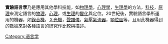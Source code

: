 {{Unreferenced|time=2017-02-10T08:49:28+00:00}}
'''實驗語言學'''乃是應用其他學科技能，如[[物理學|物理學]]，[[心理學|心理學]]，[[生理學|生理學]]的方法，[[科技|科技]]，[[原理|原理]]來測定語言的[[物理|物理]]，[[心理|心理]]，或[[生理|生理]]的[[變化|變化]]與定位。20世紀後，實驗語言學所運用的機器，如[[錄音機|錄音機]]，[[Ｘ光機|Ｘ光機]]，[[聲譜儀|聲譜儀]]，[[氣壓氣流器|氣壓氣流器]]，[[顎位圖|顎位圖]]等，且用此機器得到的數據來對各種語言的研究作比較與描述。
{{Lang-stub}}
[[Category:语言学|Category:语言学]]